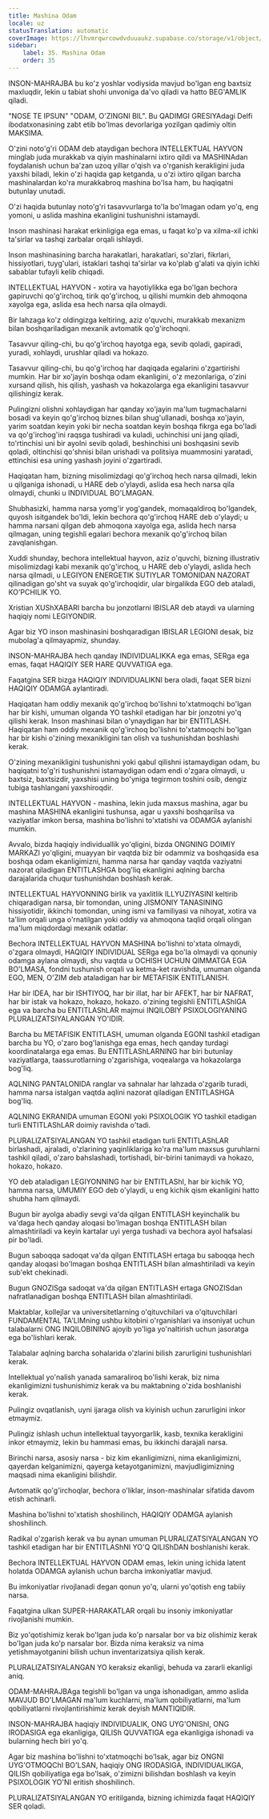 ```yaml
---
title: Mashina Odam
locale: uz
statusTranslation: automatic
coverImage: https://lhvmrqwrcowdvduuaukz.supabase.co/storage/v1/object/public/strapi-uploads/small_cover-educacion-fundamental.webp-2d51a7828a2b1309555be27f7e2a61a0.webp
sidebar:
    label: 35. Mashina Odam
    order: 35
---
```

INSON-MAHRAJBA bu ko'z yoshlar vodiysida mavjud bo'lgan eng baxtsiz maxluqdir, lekin u tabiat shohi unvoniga da'vo qiladi va hatto BEG'AMLIK qiladi.

"NOSE TE IPSUN" "ODAM, O'ZINGNI BIL". Bu QADIMGI GRESIYAdagi Delfi ibodatxonasining zabt etib bo'lmas devorlariga yozilgan qadimiy oltin MAKSIMA.

O'zini noto'g'ri ODAM deb ataydigan bechora INTELLEKTUAL HAYVON minglab juda murakkab va qiyin mashinalarni ixtiro qildi va MASHINAdan foydalanish uchun ba'zan uzoq yillar o'qish va o'rganish kerakligini juda yaxshi biladi, lekin o'zi haqida gap ketganda, u o'zi ixtiro qilgan barcha mashinalardan ko'ra murakkabroq mashina bo'lsa ham, bu haqiqatni butunlay unutadi.

O'zi haqida butunlay noto'g'ri tasavvurlarga to'la bo'lmagan odam yo'q, eng yomoni, u aslida mashina ekanligini tushunishni istamaydi.

Inson mashinasi harakat erkinligiga ega emas, u faqat ko'p va xilma-xil ichki ta'sirlar va tashqi zarbalar orqali ishlaydi.

Inson mashinasining barcha harakatlari, harakatlari, so'zlari, fikrlari, hissiyotlari, tuyg'ulari, istaklari tashqi ta'sirlar va ko'plab g'alati va qiyin ichki sabablar tufayli kelib chiqadi.

INTELLEKTUAL HAYVON - xotira va hayotiylikka ega bo'lgan bechora gapiruvchi qo'g'irchoq, tirik qo'g'irchoq, u qilishi mumkin deb ahmoqona xayolga ega, aslida esa hech narsa qila olmaydi.

Bir lahzaga ko'z oldingizga keltiring, aziz o'quvchi, murakkab mexanizm bilan boshqariladigan mexanik avtomatik qo'g'irchoqni.

Tasavvur qiling-chi, bu qo'g'irchoq hayotga ega, sevib qoladi, gapiradi, yuradi, xohlaydi, urushlar qiladi va hokazo.

Tasavvur qiling-chi, bu qo'g'irchoq har daqiqada egalarini o'zgartirishi mumkin. Har bir xo'jayin boshqa odam ekanligini, o'z mezonlariga, o'zini xursand qilish, his qilish, yashash va hokazolarga ega ekanligini tasavvur qilishingiz kerak.

Pulingizni olishni xohlaydigan har qanday xo'jayin ma'lum tugmachalarni bosadi va keyin qo'g'irchoq biznes bilan shug'ullanadi, boshqa xo'jayin, yarim soatdan keyin yoki bir necha soatdan keyin boshqa fikrga ega bo'ladi va qo'g'irchog'ini raqsga tushiradi va kuladi, uchinchisi uni jang qiladi, to'rtinchisi uni bir ayolni sevib qoladi, beshinchisi uni boshqasini sevib qoladi, oltinchisi qo'shnisi bilan urishadi va politsiya muammosini yaratadi, ettinchisi esa uning yashash joyini o'zgartiradi.

Haqiqatan ham, bizning misolimizdagi qo'g'irchoq hech narsa qilmadi, lekin u qilganiga ishonadi, u HARE deb o'ylaydi, aslida esa hech narsa qila olmaydi, chunki u INDIVIDUAL BO'LMAGAN.

Shubhasizki, hamma narsa yomg'ir yog'gandek, momaqaldiroq bo'lgandek, quyosh isitgandek bo'ldi, lekin bechora qo'g'irchoq HARE deb o'ylaydi; u hamma narsani qilgan deb ahmoqona xayolga ega, aslida hech narsa qilmagan, uning tegishli egalari bechora mexanik qo'g'irchoq bilan zavqlanishgan.

Xuddi shunday, bechora intellektual hayvon, aziz o'quvchi, bizning illustrativ misolimizdagi kabi mexanik qo'g'irchoq, u HARE deb o'ylaydi, aslida hech narsa qilmadi, u LEGIYON ENERGETIK SUTIYLAR TOMONIDAN NAZORAT qilinadigan go'sht va suyak qo'g'irchoqidir, ular birgalikda EGO deb ataladi, KO'PCHILIK YO.

Xristian XUShXABARI barcha bu jonzotlarni IBISLAR deb ataydi va ularning haqiqiy nomi LEGIYONDIR.

Agar biz YO inson mashinasini boshqaradigan IBISLAR LEGIONI desak, biz mubolag'a qilmayapmiz, shunday.

INSON-MAHRAJBA hech qanday INDIVIDUALIKKA ega emas, SERga ega emas, faqat HAQIQIY SER HARE QUVVATIGA ega.

Faqatgina SER bizga HAQIQIY INDIVIDUALIKNI bera oladi, faqat SER bizni HAQIQIY ODAMGA aylantiradi.

Haqiqatan ham oddiy mexanik qo'g'irchoq bo'lishni to'xtatmoqchi bo'lgan har bir kishi, umuman olganda YO tashkil etadigan har bir jonzotni yo'q qilishi kerak. Inson mashinasi bilan o'ynaydigan har bir ENTITLASH. Haqiqatan ham oddiy mexanik qo'g'irchoq bo'lishni to'xtatmoqchi bo'lgan har bir kishi o'zining mexanikligini tan olish va tushunishdan boshlashi kerak.

O'zining mexanikligini tushunishni yoki qabul qilishni istamaydigan odam, bu haqiqatni to'g'ri tushunishni istamaydigan odam endi o'zgara olmaydi, u baxtsiz, baxtsizdir, yaxshisi uning bo'yniga tegirmon toshini osib, dengiz tubiga tashlangani yaxshiroqdir.

INTELLEKTUAL HAYVON - mashina, lekin juda maxsus mashina, agar bu mashina MASHINA ekanligini tushunsa, agar u yaxshi boshqarilsa va vaziyatlar imkon bersa, mashina bo'lishni to'xtatishi va ODAMGA aylanishi mumkin.

Avvalo, bizda haqiqiy individuallik yo'qligini, bizda ONGNING DOIMIY MARKAZI yo'qligini, muayyan bir vaqtda biz bir odammiz va boshqasida esa boshqa odam ekanligimizni, hamma narsa har qanday vaqtda vaziyatni nazorat qiladigan ENTITLASHGA bog'liq ekanligini aqlning barcha darajalarida chuqur tushunishdan boshlash kerak.

INTELLEKTUAL HAYVONNING birlik va yaxlitlik ILLYUZIYASINI keltirib chiqaradigan narsa, bir tomondan, uning JISMONIY TANASINING hissiyotidir, ikkinchi tomondan, uning ismi va familiyasi va nihoyat, xotira va ta'lim orqali unga o'rnatilgan yoki oddiy va ahmoqona taqlid orqali olingan ma'lum miqdordagi mexanik odatlar.

Bechora INTELLEKTUAL HAYVON MASHINA bo'lishni to'xtata olmaydi, o'zgara olmaydi, HAQIQIY INDIVIDUAL SERga ega bo'la olmaydi va qonuniy odamga aylana olmaydi, shu vaqtda u OCHISH UCHUN QIMMATGA EGA BO'LMASA, fondni tushunish orqali va ketma-ket ravishda, umuman olganda EGO, MEN, O'ZIM deb ataladigan har bir METAFISIK ENTITLANISH.

Har bir IDEA, har bir ISHTIYOQ, har bir illat, har bir AFEKT, har bir NAFRAT, har bir istak va hokazo, hokazo, hokazo. o'zining tegishli ENTITLAShIGA ega va barcha bu ENTITLAShLAR majmui INQILOBIY PSIXOLOGIYANING PLURALIZATSIYALANGAN YO'IDIR.

Barcha bu METAFISIK ENTITLASH, umuman olganda EGONI tashkil etadigan barcha bu YO, o'zaro bog'lanishga ega emas, hech qanday turdagi koordinatalarga ega emas. Bu ENTITLAShLARNING har biri butunlay vaziyatlarga, taassurotlarning o'zgarishiga, voqealarga va hokazolarga bog'liq.

AQLNING PANTALONIDA ranglar va sahnalar har lahzada o'zgarib turadi, hamma narsa istalgan vaqtda aqlini nazorat qiladigan ENTITLASHGA bog'liq.

AQLNING EKRANIDA umuman EGONI yoki PSIXOLOGIK YO tashkil etadigan turli ENTITLAShLAR doimiy ravishda o'tadi.

PLURALIZATSIYALANGAN YO tashkil etadigan turli ENTITLAShLAR birlashadi, ajraladi, o'zlarining yaqinliklariga ko'ra ma'lum maxsus guruhlarni tashkil qiladi, o'zaro bahslashadi, tortishadi, bir-birini tanimaydi va hokazo, hokazo, hokazo.

YO deb ataladigan LEGIYONNING har bir ENTITLAShI, har bir kichik YO, hamma narsa, UMUMIY EGO deb o'ylaydi, u eng kichik qism ekanligini hatto shubha ham qilmaydi.

Bugun bir ayolga abadiy sevgi va'da qilgan ENTITLASH keyinchalik bu va'daga hech qanday aloqasi bo'lmagan boshqa ENTITLASH bilan almashtiriladi va keyin kartalar uyi yerga tushadi va bechora ayol hafsalasi pir bo'ladi.

Bugun saboqqa sadoqat va'da qilgan ENTITLASH ertaga bu saboqqa hech qanday aloqasi bo'lmagan boshqa ENTITLASH bilan almashtiriladi va keyin sub'ekt chekinadi.

Bugun GNOZISga sadoqat va'da qilgan ENTITLASH ertaga GNOZISdan nafratlanadigan boshqa ENTITLASH bilan almashtiriladi.

Maktablar, kollejlar va universitetlarning o'qituvchilari va o'qituvchilari FUNDAMENTAL TA'LIMning ushbu kitobini o'rganishlari va insoniyat uchun talabalarni ONG INQILOBINING ajoyib yo'liga yo'naltirish uchun jasoratga ega bo'lishlari kerak.

Talabalar aqlning barcha sohalarida o'zlarini bilish zarurligini tushunishlari kerak.

Intellektual yo'nalish yanada samaraliroq bo'lishi kerak, biz nima ekanligimizni tushunishimiz kerak va bu maktabning o'zida boshlanishi kerak.

Pulingiz ovqatlanish, uyni ijaraga olish va kiyinish uchun zarurligini inkor etmaymiz.

Pulingiz ishlash uchun intellektual tayyorgarlik, kasb, texnika kerakligini inkor etmaymiz, lekin bu hammasi emas, bu ikkinchi darajali narsa.

Birinchi narsa, asosiy narsa - biz kim ekanligimizni, nima ekanligimizni, qayerdan kelganimizni, qayerga ketayotganimizni, mavjudligimizning maqsadi nima ekanligini bilishdir.

Avtomatik qo'g'irchoqlar, bechora o'liklar, inson-mashinalar sifatida davom etish achinarli.

Mashina bo'lishni to'xtatish shoshilinch, HAQIQIY ODAMGA aylanish shoshilinch.

Radikal o'zgarish kerak va bu aynan umuman PLURALIZATSIYALANGAN YO tashkil etadigan har bir ENTITLAShNI YO'Q QILIShDAN boshlanishi kerak.

Bechora INTELLEKTUAL HAYVON ODAM emas, lekin uning ichida latent holatda ODAMGA aylanish uchun barcha imkoniyatlar mavjud.

Bu imkoniyatlar rivojlanadi degan qonun yo'q, ularni yo'qotish eng tabiiy narsa.

Faqatgina ulkan SUPER-HARAKATLAR orqali bu insoniy imkoniyatlar rivojlanishi mumkin.

Biz yo'qotishimiz kerak bo'lgan juda ko'p narsalar bor va biz olishimiz kerak bo'lgan juda ko'p narsalar bor. Bizda nima keraksiz va nima yetishmayotganini bilish uchun inventarizatsiya qilish kerak.

PLURALIZATSIYALANGAN YO keraksiz ekanligi, behuda va zararli ekanligi aniq.

ODAM-MAHRAJBAga tegishli bo'lgan va unga ishonadigan, ammo aslida MAVJUD BO'LMAGAN ma'lum kuchlarni, ma'lum qobiliyatlarni, ma'lum qobiliyatlarni rivojlantirishimiz kerak deyish MANTIQIDIR.

INSON-MAHRAJBA haqiqiy INDIVIDUALIK, ONG UYG'ONIShI, ONG IRODASIGA ega ekanligiga, QILISh QUVVATIGA ega ekanligiga ishonadi va bularning hech biri yo'q.

Agar biz mashina bo'lishni to'xtatmoqchi bo'lsak, agar biz ONGNI UYG'OTMOQChI BO'LSAN, haqiqiy ONG IRODASIGA, INDIVIDUALIKGA, QILISh qobiliyatiga ega bo'lsak, o'zimizni bilishdan boshlash va keyin PSIXOLOGIK YO'NI eritish shoshilinch.

PLURALIZATSIYALANGAN YO eritilganda, bizning ichimizda faqat HAQIQIY SER qoladi.

